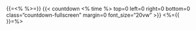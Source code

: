```{=html}
<style>
:root {
  --countdown-color-running-background: var(--bs-white);
  --countdown-color-running-text: var(--bs-teal);
}
</style>
```

::: {.column-screen-inset-right .position-relative style="height: 80vh"}
{{=<% %>=}}
{{< countdown <% time %> top=0 left=0 right=0 bottom=0 class="countdown-fullscreen" margin=0 font_size="20vw" >}}
<%={{ }}=%>
:::